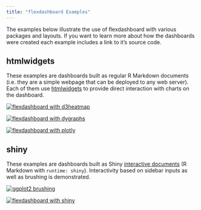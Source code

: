 ```yaml
---
title: "flexdashboard Examples"
---
```


The examples below illustrate the use of flexdashboard with various packages and layouts. If you want to learn more about how the dashboards were created each example includes a link to it's source code. 

## htmlwidgets

These examples are dashboards built as regular R Markdown documents (i.e. they are a simple webpage that can be deployed to any web server). Each of them use [htmlwidgets](http://www.htmlwidgets.com) to provide direct interaction with charts on the dashboard.

<div class="row">

<div class="col-md-4">
<a href="https://rstudio-pubs-static.s3.amazonaws.com/157935_4a5a5cb2d447495d8cfc356251c3e437.html" class="thumbnail">
<img src="images/d3heatmap.png" alt="flexdashboard with d3heatmap">
</a>
</div>

<div class="col-md-4">
<a href="https://rstudio-pubs-static.s3.amazonaws.com/157936_b8de6c18b00240c6a42785ce8a1a1fdc.html" class="thumbnail">
<img src="images/dygraphs.png" alt="flexdashboard with dygraphs">
</a>
</div>

<div class="col-md-4">
<a href="https://rstudio-pubs-static.s3.amazonaws.com/157937_dc7c4031822441a88a05277d38f34f0e.html" class="thumbnail">
<img src="images/plotly.png" alt="flexdashboard with plotly">
</a>
</div>

</div>

## shiny

These examples are dashboards built as Shiny [interactive documents](http://shiny.rstudio.com/articles/interactive-docs.html) (R Markdown with `runtime: shiny`). Interactivity based on sidebar inputs as well as brushing is demonstrated.

<div class="row">

<div class="col-md-4">
<a href="https://jjallaire.shinyapps.io/shiny-ggplot2-brushing/" class="thumbnail">
<img src="images/ggplot2-brushing.png" alt="ggplot2 brushing">
</a>
</div>

<div class="col-md-4">
<a href="https://jjallaire.shinyapps.io/shiny-kmeans/" class="thumbnail">
<img src="images/shiny-dashboard.png" alt="flexdashboard with shiny">
</a>
</div>

</div>
